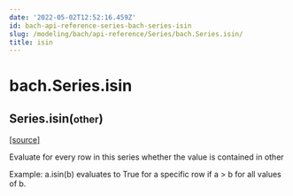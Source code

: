 ```yaml
---
date: '2022-05-02T12:52:16.459Z'
id: bach-api-reference-series-bach-series-isin
slug: /modeling/bach/api-reference/Series/bach.Series.isin/
title: isin
---
```


# bach.Series.isin

<div class="method">

<h2 class="signature-method"><span class="additional-name">Series.</span><span class="name">isin(</span><small class="parameter-list"><span class="parameter" id="other">other</span></small>)</h2>


&#8203;<span class="view-source">[[source]](https://github.com/objectiv/objectiv-analytics/blob/main/bach/bach/series/series.py)</span>

<div class="content">

Evaluate for every row in this series whether the value is contained in other

Example: a.isin(b) evaluates to True for a specific row if a > b for all values of b.


</div>

</div>
